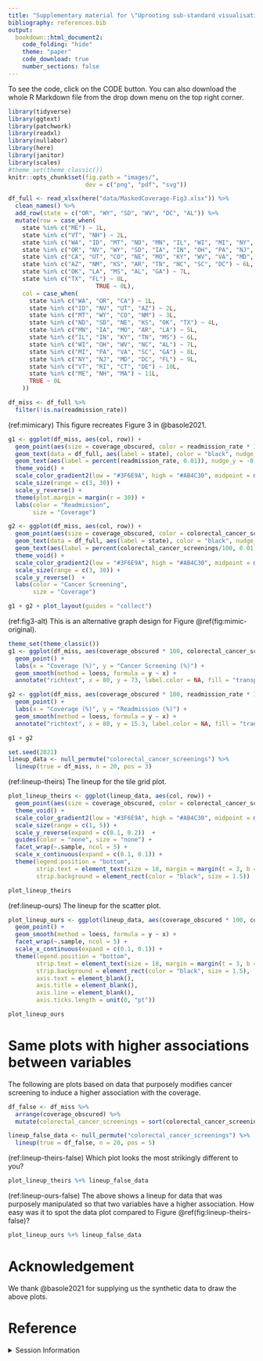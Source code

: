 ```yaml
---
title: "Supplementary material for \"Uprooting sub-standard visualisation practices for decision-making in operational management\""
bibliography: references.bib 
output:
  bookdown::html_document2:
    code_folding: "hide"
    theme: "paper"
    code_download: true
    number_sections: false
---
```


To see the code, click on the CODE button. You can also download the whole R Markdown file from the drop down menu on the top right corner. 

```r
library(tidyverse)
library(ggtext)
library(patchwork)
library(readxl)
library(nullabor)
library(here)
library(janitor)
library(scales)
#theme_set(theme_classic())
knitr::opts_chunk$set(fig.path = "images/",
                      dev = c("png", "pdf", "svg"))
```


```r
df_full <- read_xlsx(here("data/MaskedCoverage-Fig3.xlsx")) %>% 
  clean_names() %>% 
  add_row(state = c("OR", "WY", "SD", "WV", "DC", "AL")) %>% 
  mutate(row = case_when(
    state %in% c("ME") ~ 1L,
    state %in% c("VT", "NH") ~ 2L,
    state %in% c("WA", "ID", "MT", "ND", "MN", "IL", "WI", "MI", "NY", "RI", "MA") ~ 3L,
    state %in% c("OR", "NV", "WY", "SD", "IA", "IN", "OH", "PA", "NJ", "CT") ~ 4L,
    state %in% c("CA", "UT", "CO", "NE", "MO", "KY", "WV", "VA", "MD", "DE") ~ 5L,
    state %in% c("AZ", "NM", "KS", "AR", "TN", "NC", "SC", "DC") ~ 6L,
    state %in% c("OK", "LA", "MS", "AL", "GA") ~ 7L,
    state %in% c("TX", "FL") ~ 8L,
                         TRUE ~ 0L),
    col = case_when(
      state %in% c("WA", "OR", "CA") ~ 1L,
      state %in% c("ID", "NV", "UT", "AZ") ~ 2L,
      state %in% c("MT", "WY", "CO", "NM") ~ 3L,
      state %in% c("ND", "SD", "NE", "KS", "OK", "TX") ~ 4L,
      state %in% c("MN", "IA", "MO", "AR", "LA") ~ 5L,
      state %in% c("IL", "IN", "KY", "TN", "MS") ~ 6L,
      state %in% c("WI", "OH", "WV", "NC", "AL") ~ 7L,
      state %in% c("MI", "PA", "VA", "SC", "GA") ~ 8L,
      state %in% c("NY", "NJ", "MD", "DC", "FL") ~ 9L,
      state %in% c("VT", "RI", "CT", "DE") ~ 10L,
      state %in% c("ME", "NH", "MA") ~ 11L,
      TRUE ~ 0L
    ))

df_miss <- df_full %>% 
  filter(!is.na(readmission_rate))
```

(ref:mimicary) This figure recreates Figure 3 in @basole2021.

```r
g1 <- ggplot(df_miss, aes(col, row)) +
  geom_point(aes(size = coverage_obscured, color = readmission_rate * 100), alpha = 0.8) +
  geom_text(data = df_full, aes(label = state), color = "black", nudge_y = 0.05) +
  geom_text(aes(label = percent(readmission_rate, 0.01)), nudge_y = -0.1, size = 2.5) +
  theme_void() +
  scale_color_gradient2(low = "#3F6E9A", high = "#AB4C30", midpoint = median(df_miss$readmission_rate * 100), mid = "#E7D9C6") +
  scale_size(range = c(3, 30)) +
  scale_y_reverse() +
  theme(plot.margin = margin(r = 30)) +
  labs(color = "Readmission",
       size = "Coverage")

g2 <- ggplot(df_miss, aes(col, row)) +
  geom_point(aes(size = coverage_obscured, color = colorectal_cancer_screenings), alpha = 0.8) +
  geom_text(data = df_full, aes(label = state), color = "black", nudge_y = 0.05) +
  geom_text(aes(label = percent(colorectal_cancer_screenings/100, 0.01)), nudge_y = -0.1, size = 2.5) +
  theme_void() +
  scale_color_gradient2(low = "#3F6E9A", high = "#AB4C30", midpoint = median(df_miss$colorectal_cancer_screenings), mid = "#E7D9C6") +
  scale_size(range = c(3, 30)) +
  scale_y_reverse()  +
  labs(color = "Cancer Screening",
       size = "Coverage")

g1 + g2 + plot_layout(guides = "collect") 
```

(ref:fig3-alt) This is an alternative graph design for Figure \@ref(fig:mimic-original).

```r
theme_set(theme_classic())
g1 <- ggplot(df_miss, aes(coverage_obscured * 100, colorectal_cancer_screenings)) +
  geom_point() +
  labs(x = "Coverage (%)", y = "Cancer Screening (%)") +
  geom_smooth(method = loess, formula = y ~ x) +
  annotate("richtext", x = 80, y = 73, label.color = NA, fill = "transparent", label = glue::glue("R<sup>2</sup> = {scales::comma(cor(df_miss$coverage_obscured, df_miss$colorectal_cancer_screenings), 0.001)}")) 

g2 <- ggplot(df_miss, aes(coverage_obscured * 100, readmission_rate * 100)) +
  geom_point() +
  labs(x = "Coverage (%)", y = "Readmission (%)") +
  geom_smooth(method = loess, formula = y ~ x) +
  annotate("richtext", x = 80, y = 15.3, label.color = NA, fill = "transparent", label = glue::glue("R<sup>2</sup> = {scales::comma(cor(df_miss$coverage_obscured, df_miss$readmission_rate), 0.001)}")) 

g1 + g2 
```

```r
set.seed(2021)
lineup_data <- null_permute("colorectal_cancer_screenings") %>% 
  lineup(true = df_miss, n = 20, pos = 3)
```

(ref:lineup-theirs) The lineup for the tile grid plot.

```r
plot_lineup_theirs <- ggplot(lineup_data, aes(col, row)) +
  geom_point(aes(size = coverage_obscured, color = colorectal_cancer_screenings), alpha = 0.8) +
  theme_void() + 
  scale_color_gradient2(low = "#3F6E9A", high = "#AB4C30", midpoint = median(df_miss$colorectal_cancer_screenings), mid = "#E7D9C6") +
  scale_size(range = c(1, 5)) +
  scale_y_reverse(expand = c(0.1, 0.2))  +
  guides(color = "none", size = "none") + 
  facet_wrap(~.sample, ncol = 5) +
  scale_x_continuous(expand = c(0.1, 0.1)) + 
  theme(legend.position = "bottom",
        strip.text = element_text(size = 18, margin = margin(t = 3, b = 3)),
        strip.background = element_rect(color = "black", size = 1.5))

plot_lineup_theirs
```

(ref:lineup-ours) The lineup for the scatter plot.

```r
plot_lineup_ours <- ggplot(lineup_data, aes(coverage_obscured * 100, colorectal_cancer_screenings)) +
  geom_point() +  
  geom_smooth(method = loess, formula = y ~ x) +
  facet_wrap(~.sample, ncol = 5) +
  scale_x_continuous(expand = c(0.1, 0.1)) + 
  theme(legend.position = "bottom",
        strip.text = element_text(size = 18, margin = margin(t = 3, b = 3)),
        strip.background = element_rect(color = "black", size = 1.5),
        axis.text = element_blank(),
        axis.title = element_blank(),
        axis.line = element_blank(),
        axis.ticks.length = unit(0, "pt"))

plot_lineup_ours
```



# Same plots with higher associations between variables

The following are plots based on data that purposely modifies cancer screening to induce a higher association with the coverage. 

```r
df_false <- df_miss %>% 
  arrange(coverage_obscured) %>% 
  mutate(colorectal_cancer_screenings = sort(colorectal_cancer_screenings))

lineup_false_data <- null_permute("colorectal_cancer_screenings") %>% 
  lineup(true = df_false, n = 20, pos = 5)
```

(ref:lineup-theirs-false) Which plot looks the most strikingly different to you?

```r
plot_lineup_theirs %+% lineup_false_data
```

(ref:lineup-ours-false) The above shows a lineup for data that was purposely manipulated so that two variables have a higher association. How easy was it to spot the data plot compared to Figure \@ref(fig:lineup-theirs-false)?

```r
plot_lineup_ours %+% lineup_false_data
```


# Acknowledgement 

We thank @basole2021 for supplying us the synthetic data to draw the above plots. 

# Reference

<details>
<summary>Session Information</summary>
```r
sessioninfo::session_info()
```
</details>
